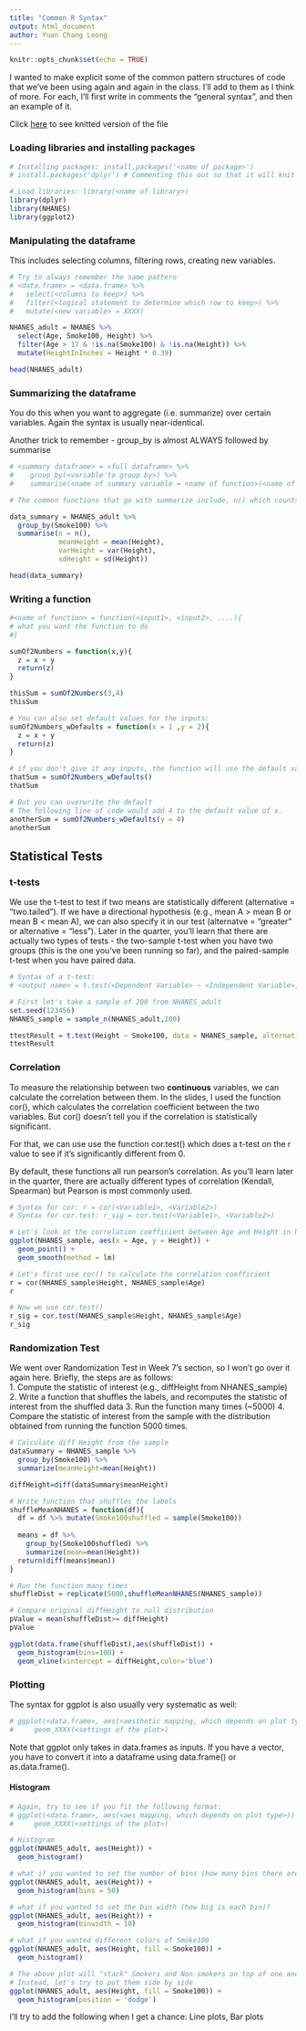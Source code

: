 ```yaml
---
title: "Common R Syntax"
output: html_document
author: Yuan Chang Leong
---
```


```r
knitr::opts_chunk$set(echo = TRUE)
```

I wanted to make explicit some of the common pattern structures of code that we've been using again and again in the class. I'll add to them as I think of more. For each, I'll first write in comments the "general syntax", and then an example of it. 

Click [here](https://htmlpreview.github.io/?https://github.com/nataliavelez/RWorkshop/blob/master/Resources/Common_R.html) to see knitted version of the file

### Loading libraries and installing packages

```r
# Installing packages: install.packages('<name of package>')
# install.packages('dplyr') # Commenting this out so that it will knit

# Load libraries: library(<name of library>)
library(dplyr)   
library(NHANES)  
library(ggplot2) 
```

### Manipulating the dataframe
This includes selecting columns, filtering rows, creating new variables. 

```r
# Try to always remember the same pattern
# <data.frame> = <data.frame> %>%
#   select(<columns to keep>) %>%
#   filter(<logical statement to determine which row to keep>) %>%
#   mutate(<new variable> = XXXX)

NHANES_adult = NHANES %>% 
  select(Age, Smoke100, Height) %>%
  filter(Age > 17 & !is.na(Smoke100) & !is.na(Height)) %>%
  mutate(HeightInInches = Height * 0.39)

head(NHANES_adult)
```


### Summarizing the dataframe
You do this when you want to aggregate (i.e. summarize) over certain variables. Again the syntax is usually near-identical.  

Another trick to remember - group_by is almost ALWAYS followed by summarise

```r
# <summary dataframe> = <full dataframe> %>%
#    group_by(<variable to group by>) %>%
#    summarise(<name of summary variable = <name of function>(<name of variable>))

# The common functions that go with summarize include, n() which counts, mean() which take the mean, var() which takes the variance, sd() which takes the sd:

data_summary = NHANES_adult %>%
  group_by(Smoke100) %>%
  summarise(n = n(), 
            meanHeight = mean(Height),
            varHeight = var(Height),
            sdHeight = sd(Height))

head(data_summary)
```

### Writing a function
```r
#<name of function> = function(<input1>, <input2>, ....){
# what you want the function to do
#}

sumOf2Numbers = function(x,y){
  z = x + y
  return(z)
}

thisSum = sumOf2Numbers(3,4)
thisSum
```
```r
# You can also set default values for the inputs:
sumOf2Numbers_wDefaults = function(x = 1 ,y = 2){
  z = x + y
  return(z)
}

# if you don't give it any inputs, the function will use the default values
thatSum = sumOf2Numbers_wDefaults()
thatSum
```
```r
# But you can overwrite the default
# The following line of code would add 4 to the default value of x.
anotherSum = sumOf2Numbers_wDefaults(y = 4)
anotherSum
```


## Statistical Tests   

### t-tests

We use the t-test to test if two means are statistically different (alternative = "two.tailed"). If we have a directional hypothesis (e.g., mean A > mean B or mean B < mean A), we can also specify it in our test (alternatve = "greater" or alternative = "less"). Later in the quarter, you'll learn that there are actually two types of tests - the two-sample t-test when you have two groups (this is the one you've been running so far), and the paired-sample t-test when you have paired data.  

```r
# Syntax of a t-test:
# <output name> = t.test(<Dependent Variable> ~ <Independent Variable>, data = <name of input data frame>, alternative = "XXX")

# First let's take a sample of 200 from NHANES_adult
set.seed(123456)
NHANES_sample = sample_n(NHANES_adult,200)

ttestResult = t.test(Height ~ Smoke100, data = NHANES_sample, alternative = "two.sided")
ttestResult
```
  
### Correlation
To measure the relationship between two <b>continuous</b> variables, we can calculate the correlation between them. In the slides, I used the function cor(), which calculates the correlation coefficient between the two variables. But cor() doesn't tell you if the correlation is statistically significant.  

For that, we can use use the function cor.test() which does a t-test on the r value to see if it's significantly different from 0.  

By default, these functions all run pearson's correlation. As you'll learn later in the quarter, there are actually different types of correlation (Kendall, Spearman) but Pearson is most commonly used. 


```r
# Syntax for cor: r = cor(<Variable1>, <Variable2>)
# Syntax for cor.test: r_sig = cor.test(<Variable1>, <Variable2>)

# Let's look at the correlation coefficient between Age and Height in NHANES_sample. Before computing the correlation, let's first visualize the relationship between the two:
ggplot(NHANES_sample, aes(x = Age, y = Height)) +
  geom_point() +
  geom_smooth(method = lm)

# Let's first use cor() to calculate the correlation coefficient
r = cor(NHANES_sample$Height, NHANES_sample$Age)
r

# Now we use cor.test()
r_sig = cor.test(NHANES_sample$Height, NHANES_sample$Age)
r_sig
```

### Randomization Test
We went over Randomization Test in Week 7's section, so I won't go over it again here. Briefly, the steps are as follows:  
1. Compute the statistic of interest (e.g., diffHeight from NHANES_sample)
2. Write a function that shuffles the labels, and recomputes the statistic of interest from the shuffled data
3. Run the function many times (~5000)
4. Compare the statistic of interest from the sample with the distribution obtained from running the function 5000 times.

```r
# Calculate diff Height from the sample
dataSummary = NHANES_sample %>% 
  group_by(Smoke100) %>%
  summarize(meanHeight=mean(Height))

diffHeight=diff(dataSummary$meanHeight)

# Write function that shuffles the labels
shuffleMeanNHANES = function(df){
  df = df %>% mutate(Smoke100shuffled = sample(Smoke100))
  
  means = df %>% 
    group_by(Smoke100shuffled) %>%
    summarize(mean=mean(Height)) 
  return(diff(means$mean))
}

# Run the function many times 
shuffleDist = replicate(5000,shuffleMeanNHANES(NHANES_sample))

# Compare original diffHeight to null distribution 
pValue = mean(shuffleDist>= diffHeight)
pValue

ggplot(data.frame(shuffleDist),aes(shuffleDist)) + 
  geom_histogram(bins=100) +
  geom_vline(xintercept = diffHeight,color='blue')
```


### Plotting
The syntax for ggplot is also usually very systematic as well:   
```r
# ggplot(<data.frame>, aes(<aesthetic mapping, which depends on plot type>)) +
#     geom_XXXX(<settings of the plot>)
```

Note that ggplot only takes in data.frames as inputs. If you have a vector, you have to convert it into a dataframe using data.frame() or as.data.frame().  

#### Histogram
```r
# Again, try to see if you fit the following format:
# ggplot(<data.frame>, aes(<aes mapping, which depends on plot type>)) +
#     geom_XXXX(<settings of the plot>)

# Histogram
ggplot(NHANES_adult, aes(Height)) +
  geom_histogram()

# what if you wanted to set the number of bins (how many bins there are)?
ggplot(NHANES_adult, aes(Height)) +
  geom_histogram(bins = 50)

# what if you wanted to set the bin width (how big is each bin)?
ggplot(NHANES_adult, aes(Height)) +
  geom_histogram(binwidth = 10)

# what if you wanted different colors of Smoke100
ggplot(NHANES_adult, aes(Height, fill = Smoke100)) +
  geom_histogram()

# The above plot will "stack" Smokers and Non-smokers on top of one another by default
# Instead, let's try to put them side by side
ggplot(NHANES_adult, aes(Height, fill = Smoke100)) +
  geom_histogram(position = 'dodge')

```

I'll try to add the following when I get a chance:  Line plots, Bar plots
